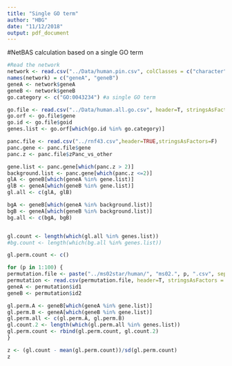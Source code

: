 ```yaml
---
title: "Single GO term"
author: "HBG"
date: "11/12/2018"
output: pdf_document
---
```

#NetBAS calculation based on a single GO term
```r
#Read the network
network <- read.csv("../Data/human.pin.csv", colClasses = c("character", "character"))
names(network) = c("geneA", "geneB")
geneA <- network$geneA
geneB <- network$geneB
go.category <- c("GO:0043234") #a single GO term

go.file <- read.csv("../Data/human.all.go.csv", header=T, stringsAsFactors=F)
go.orf <- go.file$gene
go.id <- go.file$goid
genes.list <- go.orf[which(go.id %in% go.category)]

panc.file <- read.csv("../rnf43.csv",header=TRUE,stringsAsFactors=F)
panc.gene <- panc.file$gene
panc.z <- panc.file$zPanc_vs_other

gene.list <- panc.gene[which(panc.z > 2)]
background.list <- panc.gene[which(panc.z <=2)]
glA <- geneB[which(geneA %in% gene.list)]
glB <- geneA[which(geneB %in% gene.list)]
gl.all <- c(glA, glB)

bgA <- geneB[which(geneA %in% background.list)]
bgB <- geneA[which(geneB %in% background.list)]
bg.all <- c(bgA, bgB)


gl.count <- length(which(gl.all %in% genes.list))
#bg.count <- length(which(bg.all %in% genes.list))

gl.perm.count <- c()

for (p in 1:100) {
permutation.file <- paste("../ms02star/human/", "ms02.", p, ".csv", sep="")
permutation <- read.csv(permutation.file, header=T, stringsAsFactors = F)
geneA <- permutation$id1
geneB <- permutation$id2

gl.perm.A <- geneB[which(geneA %in% gene.list)]
gl.perm.B <- geneA[which(geneB %in% gene.list)]
gl.perm.all <- c(gl.perm.A, gl.perm.B)
gl.count.2 <- length(which(gl.perm.all %in% genes.list))
gl.perm.count <- rbind(gl.perm.count, gl.count.2)
}

z <- (gl.count - mean(gl.perm.count))/sd(gl.perm.count)
z

```